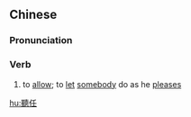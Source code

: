 ==Chinese==
{{zh-forms|s=听任}}

===Pronunciation===
{{zh-pron
|m=tīngrèn
|c=ting3 jam6
|mn=qz:thiaⁿ-līm/xm:theng-līm/zz:theng-jīm
|cat=v
}}

===Verb===
{{zh-verb}}

# to [[allow]]; to [[let]] [[somebody]] do as he [[please]]s

[[hu:聽任]]